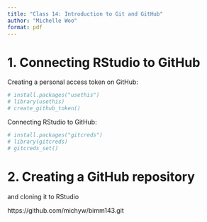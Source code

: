 ```yaml
---
title: "Class 14: Introduction to Git and GitHub"
author: "Michelle Woo"
format: pdf
---
```


# 1. Connecting RStudio to GitHub

Creating a personal access token on GitHub:

```r
# install.packages("usethis")
# library(usethis)
# create_github_token()

```

Connecting RStudio to GitHub:

```r
# install.packages("gitcreds")
# library(gitcreds)
# gitcreds_set()

```

# 2. Creating a GitHub repository

and cloning it to RStudio

https://github.com/michyw/bimm143.git
